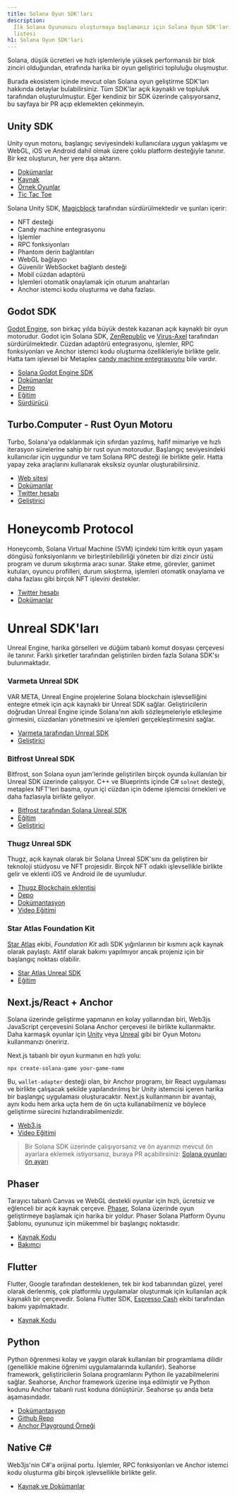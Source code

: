 ```yaml
---
title: Solana Oyun SDK'ları
description:
  İlk Solana Oyununuzu oluşturmaya başlamanız için Solana Oyun SDK'larının
  listesi
h1: Solana Oyun SDK'ları
---
```


Solana, düşük ücretleri ve hızlı işlemleriyle yüksek performanslı bir blok
zinciri olduğundan, etrafında harika bir oyun geliştirici topluluğu oluşmuştur.

Burada ekosistem içinde mevcut olan Solana oyun geliştirme SDK'ları hakkında
detaylar bulabilirsiniz. Tüm SDK'lar açık kaynaklı ve topluluk tarafından
oluşturulmuştur. Eğer kendiniz bir SDK üzerinde çalışıyorsanız, bu sayfaya bir
PR açıp eklemekten çekinmeyin.

## Unity SDK

Unity oyun motoru, başlangıç seviyesindeki kullanıcılara uygun yaklaşımı ve
WebGL, iOS ve Android dahil olmak üzere çoklu platform desteğiyle tanınır. Bir
kez oluşturun, her yere dışa aktarın.

- [Dokümanlar](https://docs.magicblock.gg/introduction)
- [Kaynak](https://github.com/magicblock-labs/Solana.Unity-SDK)
- [Örnek Oyunlar](https://github.com/solana-developers/solana-game-examples)
- [Tic Tac Toe](https://blog.magicblock.gg/bolt-tic-tac-toe/)

Solana Unity SDK, [Magicblock](https://www.magicblock.gg/) tarafından
sürdürülmektedir ve şunları içerir:

- NFT desteği
- Candy machine entegrasyonu
- İşlemler
- RPC fonksiyonları
- Phantom derin bağlantıları
- WebGL bağlayıcı
- Güvenilir WebSocket bağlantı desteği
- Mobil cüzdan adaptörü
- İşlemleri otomatik onaylamak için oturum anahtarları
- Anchor istemci kodu oluşturma ve daha fazlası.

## Godot SDK

[Godot Engine](https://godotengine.org/), son birkaç yılda büyük destek kazanan
açık kaynaklı bir oyun motorudur. Godot için Solana SDK,
[ZenRepublic](https://twitter.com/ZenRepublicNDM) ve
[Virus-Axel](https://twitter.com/AxelBenjam) tarafından sürdürülmektedir. Cüzdan
adaptörü entegrasyonu, işlemler, RPC fonksiyonları ve Anchor istemci kodu
oluşturma özellikleriyle birlikte gelir. Hatta tam işlevsel bir Metaplex
[candy machine entegrasyonu](https://zenwiki.gitbook.io/solana-godot-sdk-docs/guides/setup-candy-machine)
bile vardır.

- [Solana Godot Engine SDK](https://github.com/Virus-Axel/godot-solana-sdk)
- [Dokümanlar](https://zenwiki.gitbook.io/solana-godot-sdk-docs)
- [Demo](https://github.com/ZenRepublic/GodotSolanaSDKDemoPackage)
- [Eğitim](https://www.youtube.com/watch?v=tszFPInYmXQ)
- [Sürdürücü](https://twitter.com/ZenRepublicNDM)

## Turbo.Computer - Rust Oyun Motoru

Turbo, Solana'ya odaklanmak için sıfırdan yazılmış, hafif mimariye ve hızlı
iterasyon sürelerine sahip bir rust oyun motorudur. Başlangıç seviyesindeki
kullanıcılar için uygundur ve tam Solana RPC desteği ile birlikte gelir. Hatta
yapay zeka araçlarını kullanarak eksiksiz oyunlar oluşturabilirsiniz.

- [Web sitesi](https://turbo.computer/)
- [Dokümanlar](https://docs.turbo.computer/)
- [Twitter hesabı](https://twitter.com/makegamesfast)
- [Geliştirici](https://twitter.com/jozanza)

# Honeycomb Protocol

Honeycomb, Solana Virtual Machine (SVM) içindeki tüm kritik oyun yaşam döngüsü
fonksiyonlarını ve birleştirilebilirliği yöneten bir dizi zincir üstü program ve
durum sıkıştırma aracı sunar. Stake etme, görevler, ganimet kutuları, oyuncu
profilleri, durum sıkıştırma, işlemleri otomatik onaylama ve daha fazlası gibi
birçok NFT işlevini destekler.

- [Twitter hesabı](https://twitter.com/honeycomb_prtcl)
- [Dokümanlar](https://docs.honeycombprotocol.com/)

# Unreal SDK'ları

Unreal Engine, harika görselleri ve düğüm tabanlı komut dosyası çerçevesi ile
tanınır. Farklı şirketler tarafından geliştirilen birden fazla Solana SDK'sı
bulunmaktadır.

### Varmeta Unreal SDK

VAR META, Unreal Engine projelerine Solana blockchain işlevselliğini entegre
etmek için açık kaynaklı bir Unreal SDK sağlar. Geliştiricilerin doğrudan Unreal
Engine içinde Solana'nın akıllı sözleşmeleriyle etkileşime girmesini, cüzdanları
yönetmesini ve işlemleri gerçekleştirmesini sağlar.

- [Varmeta tarafından Unreal SDK](https://github.com/VAR-META-Tech/UnrealSolanaSDK)
- [Geliştirici](https://www.var-meta.com/)

### Bitfrost Unreal SDK

Bitfrost, son Solana oyun jam'lerinde geliştirilen birçok oyunda kullanılan bir
Unreal SDK üzerinde çalışıyor. C++ ve Blueprints içinde C# `solnet` desteği,
metaplex NFT'leri basma, oyun içi cüzdan için ödeme işlemcisi örnekleri ve daha
fazlasıyla birlikte geliyor.

- [Bitfrost tarafından Solana Unreal SDK](https://github.com/Bifrost-Technologies/Solana-Unreal-SDK)
- [Eğitim](https://www.youtube.com/watch?v=S8fm8mFeUkk)
- [Geliştirici](https://twitter.com/BifrostTitan)

### Thugz Unreal SDK

Thugz, açık kaynak olarak bir Solana Unreal SDK'sını da geliştiren bir teknoloji
stüdyosu ve NFT projesidir. Birçok NFT odaklı işlevsellikle birlikte gelir ve
eklenti iOS ve Android ile de uyumludur.

- [Thugz Blockchain eklentisi](https://www.fab.com/listings/a7e220ba-93e5-4a3b-99e7-17b13da76f05)
- [Depo](https://github.com/ThugzLabs/Thugz-BC-Plugin-Packaged-for-UE5.4)
- [Dokümantasyon](https://thugzblockchainplugin-docs.vercel.app/)
- [Video Eğitimi](https://www.youtube.com/watch?v=dS7sTZd_E9U&ab_channel=ThugzNFT)

### Star Atlas Foundation Kit

[Star Atlas](https://staratlas.com/) ekibi, _Foundation Kit_ adlı SDK
yığınlarının bir kısmını açık kaynak olarak paylaştı. Aktif olarak bakımı
yapılmıyor ancak projeniz için bir başlangıç noktası olabilir.

- [Star Atlas Unreal SDK](https://github.com/staratlasmeta/FoundationKit)
- [Eğitim](https://www.youtube.com/watch?v=S8fm8mFeUkk)

## Next.js/React + Anchor

Solana üzerinde geliştirme yapmanın en kolay yollarından biri, Web3js JavaScript
çerçevesini Solana Anchor çerçevesi ile birlikte kullanmaktır. Daha karmaşık
oyunlar için [Unity](#unity-sdk) veya [Unreal](#unreal-sdks) gibi bir Oyun
Motoru kullanmanızı öneririz.

Next.js tabanlı bir oyun kurmanın en hızlı yolu:

```shell
npx create-solana-game your-game-name
```

Bu, `wallet-adapter` desteği olan, bir Anchor programı, bir React uygulaması ve
birlikte çalışacak şekilde yapılandırılmış bir Unity istemcisi içeren harika bir
başlangıç uygulaması oluşturacaktır. Next.js kullanmanın bir avantajı, aynı kodu
hem arka uçta hem de ön uçta kullanabilmeniz ve böylece geliştirme sürecini
hızlandırabilmenizdir.

- [Web3.js](https://solana.com/docs/clients/javascript)
- [Video Eğitimi](https://www.youtube.com/watch?v=fnhivg_pemI&t=1s&ab_channel=Solana)

> Bir Solana SDK üzerinde çalışıyorsanız ve ön ayarınızı mevcut ön ayarlara
> eklemek istiyorsanız, buraya PR açabilirsiniz:
> [Solana oyunları ön ayarı](https://github.com/solana-developers/solana-game-preset)

## Phaser

Tarayıcı tabanlı Canvas ve WebGL destekli oyunlar için hızlı, ücretsiz ve
eğlenceli bir açık kaynak çerçeve. [Phaser](https://phaser.io/), Solana üzerinde
oyun geliştirmeye başlamak için harika bir yoldur. Phaser Solana Platform Oyunu
Şablonu, oyununuz için mükemmel bir başlangıç noktasıdır.

- [Kaynak Kodu](https://github.com/Bread-Heads-NFT/phaser-solana-platformer-template)
- [Bakımcı](https://twitter.com/blockiosaurus)

## Flutter

Flutter, Google tarafından desteklenen, tek bir kod tabanından güzel, yerel
olarak derlenmiş, çok platformlu uygulamalar oluşturmak için kullanılan açık
kaynaklı bir çerçevedir. Solana Flutter SDK,
[Espresso Cash](https://www.espressocash.com/) ekibi tarafından bakımı
yapılmaktadır.

- [Kaynak Kodu](https://github.com/espresso-cash/espresso-cash-public)

## Python

Python öğrenmesi kolay ve yaygın olarak kullanılan bir programlama dilidir
(genellikle makine öğrenimi uygulamalarında kullanılır). Seahorse framework,
geliştiricilerin Solana programlarını Python ile yazabilmelerini sağlar.
Seahorse, Anchor framework üzerine inşa edilmiştir ve Python kodunu Anchor
tabanlı rust koduna dönüştürür. Seahorse şu anda beta aşamasındadır.

- [Dokümantasyon](https://www.seahorse.dev/)
- [Github Repo](https://github.com/solana-developers/seahorse)
- [Anchor Playground Örneği](https://beta.solpg.io/tutorials/hello-seahorse)

## Native C#

Web3js'nin C#'a orijinal portu. İşlemler, RPC fonksiyonları ve Anchor istemci
kodu oluşturma gibi birçok işlevsellikle birlikte gelir.

- [Kaynak ve Dokümanlar](https://github.com/bmresearch/Solnet/blob/master/docs/articles/getting_started.md)
